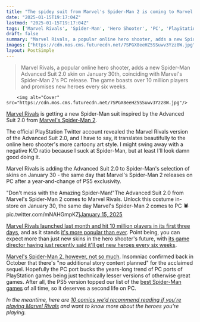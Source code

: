```yaml
---
title: "The spidey suit from Marvel's Spider-Man 2 is coming to Marvel Rivals just in time for the open-world game's PC debut"
date: "2025-01-15T19:17:04Z"
lastmod: "2025-01-15T19:17:04Z"
tags: ['Marvel Rivals', 'Spider-Man', 'Hero Shooter', 'PC', 'PlayStation', 'Third-Person Shooter', 'Online Game', 'Skins', "Marvel's Spider-Man 2"]
draft: false
summary: "Marvel Rivals, a popular online hero shooter, adds a new Spider-Man Advanced Suit 2.0 skin on January 30th, coinciding with Marvel's Spider-Man 2's PC release.  The game boasts over 10 million players and promises new heroes every six weeks."
images: ["https://cdn.mos.cms.futurecdn.net/7SPGX8eeHZ5SSuwv3Yzz8W.jpg"]
layout: PostSimple
---
```

> Marvel Rivals, a popular online hero shooter, adds a new Spider-Man Advanced Suit 2.0 skin on January 30th, coinciding with Marvel's Spider-Man 2's PC release.  The game boasts over 10 million players and promises new heroes every six weeks.


        <img alt="Cover" src="https://cdn.mos.cms.futurecdn.net/7SPGX8eeHZ5SSuwv3Yzz8W.jpg"/>
        
[Marvel Rivals](https://www.gamesradar.com/games/third-person-shooter/marvel-rivals-guide/) is getting a new Spider-Man suit inspired by the Advanced Suit 2.0 from [Marvel's Spider-Man 2](https://www.gamesradar.com/marvels-spider-man-2-guide/).

The official PlayStation Twitter account revealed the Marvel Rivals version of the Advanced Suit 2.0, and I have to say, it translates beautifully to the online hero shooter's more cartoony art style. I might swing away with a negative K/D ratio because I suck at Spider-Man, but at least I'll look damn good doing it.

Marvel Rivals is adding the Advanced Suit 2.0 to Spider-Man's selection of skins on January 30 - the same day that Marvel's Spider-Man 2 releases on PC after a year-and-change of PS5 exclusivity.

"Don't mess with the Amazing Spider-Man!"The Advanced Suit 2.0 from Marvel's Spider-Man 2 comes to Marvel Rivals. Unlock this costume in-store on January 30, the same day Marvel's Spider-Man 2 comes to PC 🕷️ pic.twitter.com/mNAHGmpKZj[January 15, 2025](https://twitter.com/cantworkitout/status/1879574341538435297)

[Marvel Rivals launched last month and hit 10 million players in its first three days](https://www.gamesradar.com/games/third-person-shooter/marvel-rivals-celebrates-a-successful-launch-with-netease-games-overwatch-rival-hitting-over-10-million-players-in-just-3-days/), and as it stands [it's more popular than ever](https://www.gamesradar.com/games/third-person-shooter/marvel-rivals-is-more-popular-than-ever-soaring-past-570k-steam-players-to-set-a-new-record-as-season-1-launches/). Point being, you can expect more than just new skins in the hero shooter's future, with [its game director having just recently said it'll get new heroes every six weeks](https://www.gamesradar.com/games/third-person-shooter/marvel-rivals-will-get-new-heroes-every-6-weeks-game-director-says/).

[Marvel's Spider-Man 2, however, not so much](https://www.gamesradar.com/games/spider-man/spider-man-2-dlc-hopes-dashed-as-insomniac-confirms-we-have-no-additional-story-content-planned-while-touting-the-new-pc-port/). Insomniac confirmed back in October that there's "no additional story content planned" for the acclaimed sequel. Hopefully the PC port bucks the years-long trend of PC ports of PlayStation games being just technically lesser versions of otherwise great games. After all, the PS5 version topped our list of the [best Spider-Man games](https://www.gamesradar.com/best-spiderman-games/) of all time, so it deserves a second life on PC.

*In the meantime, here are *[<em>10 comics we'd recommend reading if you're playing Marvel Rivals</em>](https://www.gamesradar.com/comics/marvel-comics/marvel-rivals-comics-to-read/)* and want to know more about the heroes you're playing.*
        